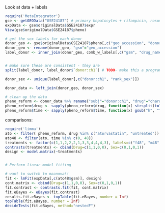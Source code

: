 
Look at data + labels
```r
require('MetaIntegrator')
gse <- getGEOData("GSE24187") # primary hepatocytes + rifampicin, rosuvastatin, and atorvastatin
expData <- gse$originalData$GSE24187$expr
View(gse$originalData$GSE24187$pheno)

# get the sex labels for each donor
donor_geo <- gse$originalData$GSE24187$pheno[,c("geo_accession", "donor:ch1", "characteristics_ch1.2", "characteristics_ch1.3")]
donor_geo <- rename(donor_geo, "gsm"="geo_accession")
label_donor <- inner_join(donor_geo, comb_w_labels[,c("gsm", "drug_name", "rank_sex", "toker_sex", "massir_sex")])


# make sure these are consistent - they are
split(label_donor, label_donor$`donor:ch1`) # TODO- make this a programmatic check!

donor_sex <- unique(label_donor[,c("donor:ch1", "rank_sex")])

donor_data <- left_join(donor_geo, donor_sex)

# clean up the data
pheno_reform <- donor_data %>% rename("subj"="donor:ch1", "drug"="characteristics_ch1.2", "time"="characteristics_ch1.3", "sex"="rank_sex") 
pheno_reform$drug <- sapply(pheno_reform$drug, function(x) strsplit(tolower(x), ": ")[[1]][[2]]) # remove prefix
pheno_reform$time <- sapply(pheno_reform$time, function(x) gsub("h", "", strsplit(tolower(x), ": ")[[1]][[2]])) # remove hr symbol + prefix

```

comparisons:

```r
require('limma')
ato <- filter( pheno_reform, drug %in% c("atorvastatin", "untreated"))
ato48 <- filter(ato, time %in% c(0, 48))
treatments <- factor(c(1,1,2,2,2,1,3,3,4,4,4,3), labels=c("f48", "m48", "f0", "m0"))
contrasts(treatments) <- cbind(Drug=c(1,1,0,0), Sex=c(0,1,0,1))
design <- model.matrix(~treatments)


# Perform linear model fitting 

# want to switch to maanova!!
fit <- lmFit(expData[,c(ato48$gsm)], design)
cont.matrix <- cbind(Drug=c(1,1,0,0), Sex=c(0,1,0,1))
fit.contrast <- contrasts.fit(fit, cont.matrix)
fit.eBayes <- eBayes(fit.contrast)
results.fit.eBayes <- topTable(fit.eBayes, number = Inf)
topTable(fit.eBayes, number = Inf)
decideTests(fit.eBayes, method="nestedF")

```